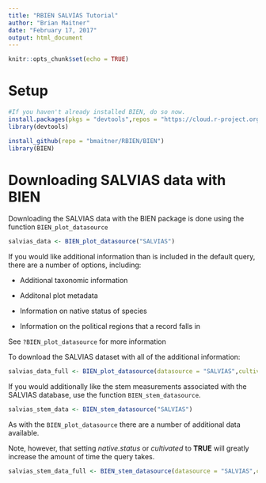 ```yaml
---
title: "RBIEN SALVIAS Tutorial"
author: "Brian Maitner"
date: "February 17, 2017"
output: html_document
---
```


```r
knitr::opts_chunk$set(echo = TRUE)
```

# Setup

```r

#If you haven't already installed BIEN, do so now.
install.packages(pkgs = "devtools",repos = "https://cloud.r-project.org")
library(devtools)

install_github(repo = "bmaitner/RBIEN/BIEN")
library(BIEN)
```

# Downloading SALVIAS data with BIEN
Downloading the SALVIAS data with the BIEN package is done using the function `BIEN_plot_datasource`
```r

salvias_data <- BIEN_plot_datasource("SALVIAS")

```

If you would like additional information than is included in the default query, there are a number of options, including:

* Additional taxonomic information

* Additonal plot metadata

* Information on native status of species

* Information on the political regions that a record falls in

See `?BIEN_plot_datasource` for more information

To download the SALVIAS dataset with all of the additional information:

```r

salvias_data_full <- BIEN_plot_datasource(datasource = "SALVIAS",cultivated = T,only.new.world = F,all.taxonomy = T,native.status = T,political.boundaries = T,all.metadata = T)


```

If you would additionally like the stem measurements associated with the SALVIAS database, use the function `BIEN_stem_datasource`.

```r

salvias_stem_data <- BIEN_stem_datasource("SALVIAS")

```

As with the `BIEN_plot_datasource` there are a number of additional data available.

Note, however, that setting *native.status* or *cultivated* to **TRUE** will greatly increase the amount of time the query takes.

```r

salvias_stem_data_full <- BIEN_stem_datasource(datasource = "SALVIAS",cultivated = T,only.new.world = F,all.taxonomy = T,native.status = T,political.boundaries = T,all.metadata = T)
```

